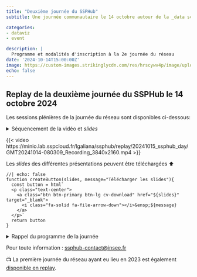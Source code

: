 ```yaml
---
title: "Deuxième journée du SSPHub"
subtitle: Une journée communautaire le 14 octobre autour de la _data science_

categories:
- dataviz
- event

description: |
  Programme et modalités d'inscription à la 2e journée du réseau
date: '2024-10-14T15:00:00Z'
image: https://custom-images.strikinglycdn.com/res/hrscywv4p/image/upload/c_limit,fl_lossy,h_1440,w_720,f_auto,q_auto/1934057/633539_443779.png
echo: false
---
```


## Replay de la deuxième journée du SSPHub le 14 octobre 2024

Les sessions plénières de la journée du réseau sont disponibles ci-dessous:

<details>

<summary>
Séquencement de la vidéo et _slides_
</summary>


* __00:00-03:30__: Introduction de la journée par Romain Lesur

* __03:30-46:30__: _"Le blé vu du ciel : images satellitaires et prédiction des rendements agricoles à l’échelle de la parcelle"_ (Service statistique ministériel du Ministère de l'Agriculture, de la souveraineté alimentaire et de la Forêt).

```ojs
createButton(
  "https://minio.lab.sspcloud.fr/lgaliana/ssphub/replay/20241015_ssphub_day/agriculture.pdf",
  "Télécharger les slides du SSM Agriculture"
)
```

* __46:30-83:00__: _"Identifier et classer les causes de décès en automatisant le traitement des certificats en langage naturel"_ (CépiDC, Inserm)

```ojs
createButton(
  "https://minio.lab.sspcloud.fr/lgaliana/ssphub/replay/20241015_ssphub_day/cepidc.pdf",
  "Télécharger les slides du CépiDC"
)
```

* __86:00-123:00__: _Keynote_ de Pascal Rivière (chef de l'Inspection générale de l'Insee) _"Data science et statistique publique : contexte institutionnel et évolutions"_

* __123:00-164:00__: _"Extraction automatisée de tableaux dans des PDF pour la construction de statistiques d’entreprises"_ (Insee)

```ojs
createButton(
  "https://ssplab.pages.lab.sspcloud.fr/table-extraction-evaluation/#/title-slide",
  "Voir les slides de l'Insee"
)
```

* __164:00-205:00__: _"Scraper et retravailler les offres d’emploi en ligne pour permettre des analyses fines du marché du travail, le projet JOCAS"_ (Dares: Service statistique ministériel du Ministère du Travail et de l'Emploi)

```ojs
createButton(
  "https://minio.lab.sspcloud.fr/lgaliana/ssphub/replay/20241015_ssphub_day/jocas.pptx",
  "Télécharger les slides de la DARES"
)
```

* __A partir de 205:00__: _Keynote_ de Pierre Etienne Devineau (ex-DINUM) sur les enjeux rencontrés par le projet Albert autour de l’entraînement et de la mise en production de grands modèles de langage (LLM) francophones.

```ojs
createButton(
  "https://minio.lab.sspcloud.fr/lgaliana/ssphub/replay/20241015_ssphub_day/albert.pptx",
  "Télécharger les slides de la keynote"
)
```

</details>



{{< video https://minio.lab.sspcloud.fr/lgaliana/ssphub/replay/20241015_ssphub_day/GMT20241014-080309_Recording_3840x2160.mp4 >}}


Les _slides_ des différentes présentations peuvent être téléchargées ⬆️


```ojs
//| echo: false
function createButton(slides, message="Télécharger les slides"){
  const button = html`
  <p class="text-center">
    <a class="btn btn-primary btn-lg cv-download" href="${slides}" target="_blank">
      <i class="fa-solid fa-file-arrow-down"></i>&ensp;${message}
    </a>
  </p>`
  return button
}
```

<details>

<summary>
Rappel du programme de la journée
</summary>

* __9h30-10h__: __Accueil__, moment de convivialité autour d’un café.
* __10h-11h30__: __Retours d’expérience__ de projets innovants autour de la classification de textes ou d’images :
    + Le blé vu du ciel : images satellitaires et prédiction des rendements agricoles à l'échelle de la parcelle (SSM Agriculture) ;
    + Identifier et classer les causes de décès en automatisant le traitement des certificats en langage naturel (CépiDC, Inserm).
* __11h30-12h15__: __Atelier de réflexion__ autour des applications des méthodes de classification de textes ou d’images sur les données des * participants.
* __12h15-14h__: __Pause déjeuner__, moment de convivialité.
* __14h-14h30__: Pascal Rivière (Chef de l’inspection générale de l’Insee) interviendra sur le thème __"Data science et statistique publique : contexte institutionnel et évolutions"__.
* __14h30-16h__: __Retours d’expérience__ de projets faisant intervenir un processus innovant d’extraction de données :
    + Extraction automatisée de tableaux dans des PDF pour la construction de statistiques d’entreprises (Insee) ;
    + Scraper et retravailler les offres d’emploi en ligne pour permettre des analyses fines du marché du travail, le projet JOCAS (Dares, SSM Travail) ;
* __16h-16h30__: __Pause__, moment de convivialité.
* __16h30-17h30__: **_Keynote_** par Pierre Etienne Devineau (Ministères sociaux) et Léo Guillaume (Dinum). Les enjeux rencontrés par le projet Albert autour de l’entraînement et de la mise en production de grands modèles de langage (LLM) francophones.
* __17h30-19h30__: __Pot__, moment de convivialité.

</details>

Pour toute information : <ssphub-contact@insee.fr>

📺️ La première journée du réseau ayant eu lieu en 2023 est également [disponible en replay](/talk/2023-ssphubday/index.qmd).
